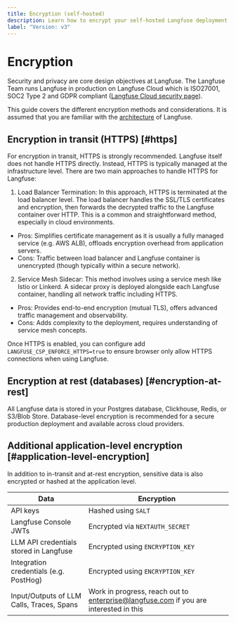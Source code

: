```yaml
---
title: Encryption (self-hosted)
description: Learn how to encrypt your self-hosted Langfuse deployment. This guide covers encryption in transit (HTTPS), at rest (database) and application-level encryption.
label: "Version: v3"
---
```


# Encryption

<Callout type="info">

Security and privacy are core design objectives at Langfuse. The Langfuse Team runs Langfuse in production on Langfuse Cloud which is ISO27001, SOC2 Type 2 and GDPR compliant ([Langfuse Cloud security page](/security)).

</Callout>

This guide covers the different encryption methods and considerations.
It is assumed that you are familiar with the [architecture](/self-hosting#architecture) of Langfuse.

## Encryption in transit (HTTPS) [#https]

For encryption in transit, HTTPS is strongly recommended.
Langfuse itself does not handle HTTPS directly.
Instead, HTTPS is typically managed at the infrastructure level.
There are two main approaches to handle HTTPS for Langfuse:

1. Load Balancer Termination:
   In this approach, HTTPS is terminated at the load balancer level.
   The load balancer handles the SSL/TLS certificates and encryption, then forwards the decrypted traffic to the Langfuse container over HTTP.
   This is a common and straightforward method, especially in cloud environments.

- Pros: Simplifies certificate management as it is usually a fully managed service (e.g. AWS ALB), offloads encryption overhead from application servers.
- Cons: Traffic between load balancer and Langfuse container is unencrypted (though typically within a secure network).

2. Service Mesh Sidecar:
   This method involves using a service mesh like Istio or Linkerd.
   A sidecar proxy is deployed alongside each Langfuse container, handling all network traffic including HTTPS.

- Pros: Provides end-to-end encryption (mutual TLS), offers advanced traffic management and observability.
- Cons: Adds complexity to the deployment, requires understanding of service mesh concepts.

Once HTTPS is enabled, you can configure add `LANGFUSE_CSP_ENFORCE_HTTPS=true` to ensure browser only allow HTTPS connections when using Langfuse.

## Encryption at rest (databases) [#encryption-at-rest]

All Langfuse data is stored in your Postgres database, Clickhouse, Redis, or S3/Blob Store. Database-level encryption is recommended for a secure production deployment and available across cloud providers.

## Additional application-level encryption [#application-level-encryption]

In addition to in-transit and at-rest encryption, sensitive data is also encrypted or hashed at the application level.

| Data                                      | Encryption                                                                           |
| ----------------------------------------- | ------------------------------------------------------------------------------------ |
| API keys                                  | Hashed using `SALT`                                                                  |
| Langfuse Console JWTs                     | Encrypted via `NEXTAUTH_SECRET`                                                      |
| LLM API credentials stored in Langfuse    | Encrypted using `ENCRYPTION_KEY`                                                     |
| Integration credentials (e.g. PostHog)    | Encrypted using `ENCRYPTION_KEY`                                                     |
| Input/Outputs of LLM Calls, Traces, Spans | Work in progress, reach out to enterprise@langfuse.com if you are interested in this |
